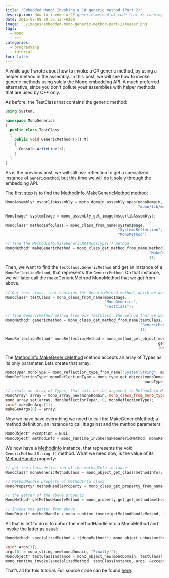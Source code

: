 ```yaml
---
title: 'Embedded Mono: Invoking a C# generic method (Part 2)'
description: How to invoke a C# generic method of code that is running on Embedded Mono in a C++ application (Part 2)
date: 2015-07-09 20:35:12 +0200
image: ../images/embedded-mono-generic-method-part-2/teaser.png
tags: 
  - mono
  - c++
categories: 
  - programming
  - tutorial
toc: false
---
```


A while ago I wrote about <Link to="/blog/embedded-mono-invoking-a-c-generic-method-part-1">how to invoke a C# generic method</Link>, by using a helper method in the assembly. In this post, we will see how to invoke generic methods using solely the Mono embedding API. A much preferred alternative, since you don't pollute your assemblies with helper methods that are used by C++ only.

As before, the TestClass that contains the generic method:

```csharp
using System;
 
namespace MonoGenerics
{
  public class TestClass
  {
    public void GenericMethod<T>(T t)
    {
      Console.WriteLine(t);
    }
  }
}
```

As is the previous post, we will still use reflection to get a specialized instance of `GenericMethod`, but this time we will do it solely through the embedding API.

The first step is to find the [MethodInfo.MakeGenericMethod](https://msdn.microsoft.com/en-us/library/system.reflection.methodinfo.makegenericmethod(v=vs.100).aspx) method:

```cpp
MonoAssembly* mscorlibAssembly = mono_domain_assembly_open(monoDomain,
                                                           "mono/lib/mono/4.0/mscorlib.dll");

MonoImage* systemImage = mono_assembly_get_image(mscorlibAssembly);

MonoClass* methodInfoClass = mono_class_from_name(systemImage,
                                                  "System.Reflection",
                                                  "MonoMethod");

// find the MethodInfo.MakeGenericMethod(Type[]) method
MonoMethod* makeGenericMethod = mono_class_get_method_from_name(methodInfoClass,
                                                                "MakeGenericMethod",
                                                                1);
```

Then, we want to find the `TestClass.GenericMethod` and get an instance of a `MonoReflectionMethod`, that represents the `GenericMethod`. On that instance, we will later call the makeGenericMethod MonoMethod that we got from above.

```cpp
// Our test class, that contains the GenericMethod method, which we want to call
MonoClass* testClass = mono_class_from_name(monoImage,
                                            "MonoGenerics",
                                            "TestClass");

// find GenericMethod method from our TestClass, the method that we want to invoke
MonoMethod* genericMethod = mono_class_get_method_from_name(testClass,
                                                            "GenericMethod",
                                                            1);

MonoReflectionMethod* monoReflectionMethod = mono_method_get_object(monoDomain,
                                                                    genericMethod,
                                                                    testClass);
```

The [MethodInfo.MakeGenericMethod](https://msdn.microsoft.com/en-us/library/system.reflection.methodinfo.makegenericmethod(v=vs.100).aspx) method accepts an array of Types as its only parameter. Lets create that array:

```cpp
MonoType* monoType = mono_reflection_type_from_name("System.String", monoImage);
MonoReflectionType* monoReflectionType = mono_type_get_object(monoDomain,
                                                              monoType);

// create an array of Types, that will be the argument to MethodInfo.MakeGenericMethod(Type[])
MonoArray* array = mono_array_new(monoDomain, mono_class_from_mono_type(monoType), 1);
mono_array_set(array, MonoReflectionType*, 0, monoReflectionType);
void* makeGenArgs[1];
makeGenArgs[0] = array;
```

Now we have have everything we need to call the MakeGenericMethod; a method definition, an instance to call it against and the method parameters:

```cpp
MonoObject* exception = NULL;
MonoObject* methodInfo = mono_runtime_invoke(makeGenericMethod, monoReflectionMethod, makeGenArgs, &exception);
```

We now have a [MethodInfo](https://msdn.microsoft.com/en-us/library/system.reflection.methodinfo(v=vs.100).aspx) instance, that represents the void `GenericMethod(String t)` method. What we need now, is the value of its [MethodHandle](https://msdn.microsoft.com/en-us/library/system.reflection.methodbase.methodhandle(v=vs.100).aspx) property:

```cpp
// get the class definition of the methodInfo instance
MonoClass* monoGenericMethodClass = mono_object_get_class(methodInfo);

// MethodHandle property of MethodInfo class
MonoProperty* methodHandleProperty = mono_class_get_property_from_name(monoGenericMethodClass, "MethodHandle");

// the getter of the above property
MonoMethod* getMethodHandleMethod = mono_property_get_get_method(methodHandleProperty);

// invoke the getter from above
MonoObject* methodHandle = mono_runtime_invoke(getMethodHandleMethod, methodInfo, NULL, &exception);
```

All that is left to do is to unbox the methodHandle into a MonoMethod and invoke the latter as usual:

```cpp
MonoMethod* specializedMethod = *(MonoMethod**) mono_object_unbox(methodHandle);

void* args[1];
args[0] = mono_string_new(monoDomain, "Finally!");
MonoObject* testClassInstance = mono_object_new(monoDomain, testClass);
mono_runtime_invoke(specializedMethod, testClassInstance, args, &exception);
```

That’s all for this tutorial. Full source code can be found [here](https://gist.github.com/gedim21/8d86ba8e59ac5d8ed0ee).
